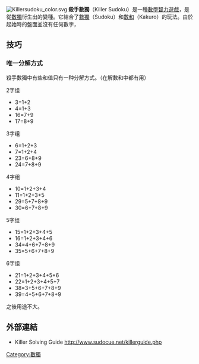 [[File:Killersudoku_color.svg|thumb]]
'''殺手數獨'''（Killer Sudoku）是一種[[數學|數學]][[智力遊戲|智力遊戲]]，是從[[數獨|數獨]]衍生出的變種。它結合了[[數獨|數獨]]（Sudoku）和[[數和|數和]]（Kakuro）的玩法。由於起始時的盤面並沒有任何數字，{{fact|所以一般在[[數獨|數獨]]、[[數和|數和]]等同類的[[智力遊戲|智力遊戲]]，難一些（指同級）。}}

==技巧==

===唯一分解方式===
殺手數獨中有些和值只有一种分解方式。（在解數和中都有用）
;2字组
* 3=1+2
* 4=1+3
* 16=7+9
* 17=8+9
;3字组
* 6=1+2+3
* 7=1+2+4
* 23=6+8+9
* 24=7+8+9
;4字组
* 10=1+2+3+4
* 11=1+2+3+5
* 29=5+7+8+9
* 30=6+7+8+9
;5字组
* 15=1+2+3+4+5
* 16=1+2+3+4+6
* 34=4+6+7+8+9
* 35=5+6+7+8+9
;6字组
* 21=1+2+3+4+5+6
* 22=1+2+3+4+5+7
* 38=3+5+6+7+8+9
* 39=4+5+6+7+8+9

之後用途不大。

==外部連結==
*Killer Solving Guide http://www.sudocue.net/killerguide.php {{Wayback|url=http://www.sudocue.net/killerguide.php |date=20210120073341 }}

{{數獨}}
[[Category:數獨|Category:數獨]]